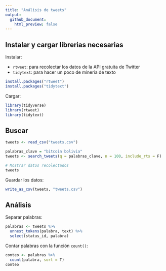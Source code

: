 ```yaml
---
title: "Análisis de tweets"
output:  
  github_document:
    html_preview: false
---
```

## Instalar y cargar librerias necesarias

Instalar:

- `rtweet`: para recolectar los datos de la API gratuita de Twitter
- `tidytext`: para hacer un poco de mineria de texto

```r
install.packages("rtweet")
install.packages("tidytext")
```

Cargar: 
```r
library(tidyverse)
library(rtweet)
library(tidytext)
```


## Buscar
```r
tweets <- read_csv("tweets.csv")
```

```r
palabras_clave = "bitcoin bolivia"
tweets <- search_tweets(q = palabras_clave, n = 100, include_rts = F)
```

```r
# Mostrar datos recolectados
tweets
```

Guardar los datos:
```r
write_as_csv(tweets, "tweets.csv")
```

## Análisis

Separar palabras:

```r
palabras <- tweets %>%
  unnest_tokens(palabra, text) %>%
  select(status_id, palabra)
```

Contar palabras con la función `count()`:

```r
conteo <- palabras %>%
  count(palabra, sort = T)
conteo
```


